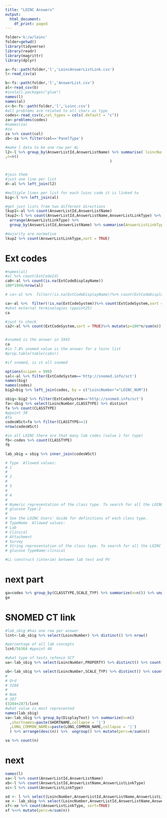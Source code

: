 ```yaml
---
title: "LOINC Answers"
output:
  html_document:
    df_print: paged
---
```



```r

folder='k:/w/loinc'
folder=getwd()
library(tidyverse)
library(readr)
library(magrittr)
library(dplyr)

a<-fs::path(folder,'l','LoincAnswerListLink.csv')
l<-read_csv(a)

b<-fs::path(folder,'l','AnswerList.csv')
al<-read_csv(b)
#install.packages("glue")
names(l)
names(al)
c<-b<-fs::path(folder,'l','Loinc.csv')
#all problems are related to all chars as type
codes<-read_csv(c,col_types = cols(.default = "c"))
za<-problems(codes)
#names(za)
#za
za %>% count(col)  
zb<-za %>% filter(col=='PanelType')

#make l data to be one row per AL
l2<-l %>% group_by(AnswerListId,AnswerListName) %>% summarise( loincNumber=paste(LoincNumber,collapse = '|') ,loincCommonName=paste(LongCommonName,collapse = '|')
,n=n()
                                               )


#join them
#just one line per list
d<-al %>% left_join(l2)

#multiple lines per list for each loinc code it is linked to
big<-l %>% left_join(al)

#get just lists from two different directions
lkup1<-al %>% count(AnswerListId,AnswerListName)
lkup2<-l %>% count(AnswerListId,AnswerListName,AnswerListLinkType) %>% 
  arrange(AnswerListLinkType) %>% 
  group_by(AnswerListId,AnswerListName) %>% summarise(AnswerListLinkType=paste(AnswerListLinkType,collapse = '|')) %>% ungroup

#majority are normative
lkup2 %>% count(AnswerListLinkType,sort = TRUE)


```

# Ext codes

```r
#names(al)
#al %>% count(ExtCodeId)
ca0<-al %>% count(is.na(ExtCodeDisplayName))
100*1948/nrow(al)

# ca<-al %>%  filter(!is.na(ExtCodeDisplayName))%>% count(ExtCodeDisplayName,sort = TRUE)

ca<-al %>%  filter(!is.na(ExtCodeSystem))%>% count(ExtCodeSystem,sort = TRUE)%>% mutate(p=100*n/sum(n))
#what external terminologies (ppoint25)
ca

#just to check
ca2<-al %>% count(ExtCodeSystem,sort = TRUE)%>% mutate(p=100*n/sum(n))


#snomed is the answer in 1943
ca
#in 7.8% snomed value is the answer for a loinc list 
#prop.table(table(ca$n))

#if snomed, is it all snomed

options(scipen = 999)
sal<-al %>% filter(ExtCodeSystem=='http://snomed.info/sct')
names(big)
names(codes)
big2=big %>% left_join(codes, by = c("LoincNumber"="LOINC_NUM"))

sbig<-big2 %>% filter(ExtCodeSystem=='http://snomed.info/sct')
fa<-sbig %>% select(LoincNumber,CLASSTYPE) %>% distinct
fa %>% count(CLASSTYPE)
#ppoint 30
#fa
codesWSct=fa %>% filter(CLASSTYPE==1)
nrow(codesWSct)

#in all LOINC there are that many lab codes (value 1 for type)
fb<-codes %>% count(CLASSTYPE)
fb

lab_sbig = sbig %>% inner_join(codesWSct)

# Type	Allowed values:
# 1
# 
# 2
# 
# 3
# 
# 4
# 
# Numeric representation of the class type. To search for all the LOINC codes containing glucose with a class type of 2 use the query:
# glucose Type:2
# 
# See the LOINC Users' Guide for definitions of each class type.
# TypeName	Allowed values:
# Lab
# Clinical
# Attachment
# Survey
# String representation of the class type. To search for all the LOINC codes containing glucose with a class type of clinical use the query:
# glucose TypeName:clinical

#LL construct (interim) between lab test and PV
```
# next part 

```r
ga=codes %>% group_by(CLASSTYPE,SCALE_TYP) %>% summarize(n=n()) %>% ungroup() %>%  group_by(CLASSTYPE) %>% mutate(perc=100*n/sum(n))
ga
```

# SNOMED CT link

```r
#lab_sbig #has one row per answer
lcnt<-lab_sbig %>% select(LoincNumber) %>% distinct() %>% nrow()

#percentage of all lab concepts
lcnt/56364 #ppoint 40

#what type of tests refence SCT
ua<-lab_sbig %>% select(LoincNumber,PROPERTY) %>% distinct() %>% count(PROPERTY, sort=TRUE)

ub<-lab_sbig %>% select(LoincNumber,SCALE_TYP) %>% distinct() %>% count(SCALE_TYP, sort=TRUE)
# 
# Ord
# 3204
# 
# Nom
# 287
(3204+287)/lcnt
#what value is most represented
names(lab_sbig)
va<-lab_sbig %>% group_by(DisplayText) %>% summarize(n=n()
  ,shortnames=paste(SHORTNAME,collapse = '|')
  ,LONG_COMMON_NAMEs=paste(LONG_COMMON_NAME,collapse = '|')
  ) %>% arrange(desc(n)) %>%  ungroup() %>% mutate(perc=n/sum(n))

va %>% count(n)
```

# next
```r
names(l)
xa<-l %>% count(AnswerListId,AnswerListName)
xb<-l %>% count(AnswerListId,AnswerListName,AnswerListLinkType)
xc<-l %>% count(AnswerListLinkType)

xd <- l %>% select(LoincNumber,AnswerListId,AnswerListName,AnswerListLinkType) %>% distinct()
xe <- lab_sbig %>% select(LoincNumber,AnswerListId,AnswerListName,AnswerListLinkType) %>% distinct()
xf<-xe %>% count(AnswerListLinkType, sort=TRUE)
xf %<>% mutate(perc=n/sum(n))
```

